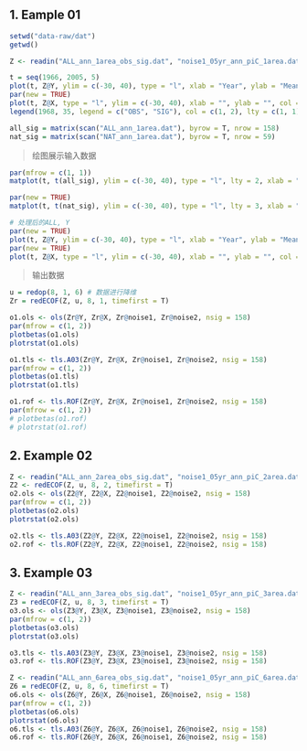 ## 1. Eample 01

```r
setwd("data-raw/dat")
getwd()
```

```r
Z <- readin("ALL_ann_1area_obs_sig.dat", "noise1_05yr_ann_piC_1area.dat", "noise2_05yr_ann_piC_1area.dat")

t = seq(1966, 2005, 5)
plot(t, Z@Y, ylim = c(-30, 40), type = "l", xlab = "Year", ylab = "Mean Prep Anomaly (mm)")
par(new = TRUE)
plot(t, Z@X, type = "l", ylim = c(-30, 40), xlab = "", ylab = "", col = 2, main = "High latitude precipitation")
legend(1968, 35, legend = c("OBS", "SIG"), col = c(1, 2), lty = c(1, 1))
```

```r
all_sig = matrix(scan("ALL_ann_1area.dat"), byrow = T, nrow = 158)
nat_sig = matrix(scan("NAT_ann_1area.dat"), byrow = T, nrow = 59)
```

> 绘图展示输入数据
```r
par(mfrow = c(1, 1))
matplot(t, t(all_sig), ylim = c(-30, 40), type = "l", lty = 2, xlab = "Year", ylab = "Mean Prep Anomaly (mm)", col = 7)

par(new = TRUE)
matplot(t, t(nat_sig), ylim = c(-30, 40), type = "l", lty = 3, xlab = "Year", ylab = "", col = 4)

# 处理后的ALL, Y
par(new = TRUE)
plot(t, Z@Y, ylim = c(-30, 40), type = "l", xlab = "Year", ylab = "Mean Prep Anomaly (mm)", lwd = 2)
par(new = TRUE)
plot(t, Z@X, type = "l", ylim = c(-30, 40), xlab = "", ylab = "", col = 2, main = "High latitude precipitation", lwd = 2)
```

> 输出数据

```r
u = redop(8, 1, 6) # 数据进行降维
Zr = redECOF(Z, u, 8, 1, timefirst = T)

o1.ols <- ols(Zr@Y, Zr@X, Zr@noise1, Zr@noise2, nsig = 158)
par(mfrow = c(1, 2))
plotbetas(o1.ols)
plotrstat(o1.ols)

o1.tls <- tls.A03(Zr@Y, Zr@X, Zr@noise1, Zr@noise2, nsig = 158)
par(mfrow = c(1, 2))
plotbetas(o1.tls)
plotrstat(o1.tls)

o1.rof <- tls.ROF(Zr@Y, Zr@X, Zr@noise1, Zr@noise2, nsig = 158)
par(mfrow = c(1, 2))
# plotbetas(o1.rof)
# plotrstat(o1.rof)
```


## 2. Example 02
```r
Z <- readin("ALL_ann_2area_obs_sig.dat", "noise1_05yr_ann_piC_2area.dat", "noise2_05yr_ann_piC_2area.dat")
Z2 <- redECOF(Z, u, 8, 2, timefirst = T)
o2.ols <- ols(Z2@Y, Z2@X, Z2@noise1, Z2@noise2, nsig = 158)
par(mfrow = c(1, 2))
plotbetas(o2.ols)
plotrstat(o2.ols)

o2.tls <- tls.A03(Z2@Y, Z2@X, Z2@noise1, Z2@noise2, nsig = 158)
o2.rof <- tls.ROF(Z2@Y, Z2@X, Z2@noise1, Z2@noise2, nsig = 158)

```


## 3. Example 03
```r
Z <- readin("ALL_ann_3area_obs_sig.dat", "noise1_05yr_ann_piC_3area.dat", "noise2_05yr_ann_piC_3area.dat")
Z3 = redECOF(Z, u, 8, 3, timefirst = T)
o3.ols <- ols(Z3@Y, Z3@X, Z3@noise1, Z3@noise2, nsig = 158)
par(mfrow = c(1, 2))
plotbetas(o3.ols)
plotrstat(o3.ols)
```

```r
o3.tls <- tls.A03(Z3@Y, Z3@X, Z3@noise1, Z3@noise2, nsig = 158)
o3.rof <- tls.ROF(Z3@Y, Z3@X, Z3@noise1, Z3@noise2, nsig = 158)

Z <- readin("ALL_ann_6area_obs_sig.dat", "noise1_05yr_ann_piC_6area.dat", "noise2_05yr_ann_piC_6area.dat")
Z6 = redECOF(Z, u, 8, 6, timefirst = T)
o6.ols <- ols(Z6@Y, Z6@X, Z6@noise1, Z6@noise2, nsig = 158)
par(mfrow = c(1, 2))
plotbetas(o6.ols)
plotrstat(o6.ols)
o6.tls <- tls.A03(Z6@Y, Z6@X, Z6@noise1, Z6@noise2, nsig = 158)
o6.rof <- tls.ROF(Z6@Y, Z6@X, Z6@noise1, Z6@noise2, nsig = 158)
```

